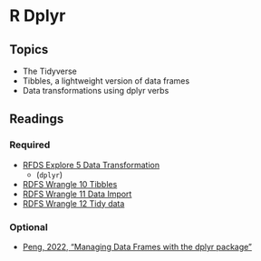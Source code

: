 # R Dplyr

## Topics

-   The Tidyverse
-   Tibbles, a lightweight version of data frames
-   Data transformations using dplyr verbs

## Readings

### Required

-   [RFDS Explore 5 Data Transformation](https://r4ds.had.co.nz/transform.html)
    -   (`dplyr`)
-   [RDFS Wrangle 10 Tibbles](https://r4ds.had.co.nz/tibbles.html)
-   [RDFS Wrangle 11 Data Import](https://r4ds.had.co.nz/data-import.html)
-   [RDFS Wrangle 12 Tidy data](https://r4ds.had.co.nz/tidy-data.html)

### Optional

-   [Peng, 2022, "Managing Data Frames with the dplyr package"](https://bookdown.org/rdpeng/rprogdatascience/managing-data-frames-with-the-dplyr-package.html)